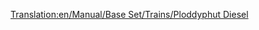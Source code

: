 [[Translation:en/Manual/Base Set/Trains/Ploddyphut Diesel]]
{{nl/Manual/Base Set/Trains/Treinen|Afbeelding=[[File:en/Manual/Base Set/Trains/Ploddyphutdiesel.png]]
|Kosten=£18,750 ($37,500)
|Snelheid=120 kph (75 mph)
|Gewicht=95 t
|Kracht=1,400 pk (1,044 kW)
|Onderhoudskosten=£1,904 ($3,808)
|Ontworpen=1972
|Levensduur=20 
|Capaciteit=N/A
|Omschrijving=De eerste dieseltrein in speelgoedland, niet veel beters dan de Mightymover Choo-Choo.
|Real-life= Fictief
}}